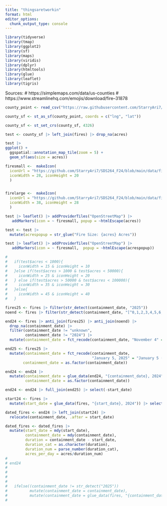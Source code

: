```yaml
---
title: "thingsaretworkin"
format: html
editor_options: 
  chunk_output_type: console
---
```


```r
library(tidyverse)
library(tmap)
library(ggplot2)
library(sf)
library(maps)
library(viridis)
library(dplyr)
library(htmltools)
library(glue)
library(leaflet)
library(tigris)
```

Sources:
# https://simplemaps.com/data/us-counties
# https://www.streamlinehq.com/emojis/download/fire--31878
```r
county_point <- read_csv("https://raw.githubusercontent.com/StarryAri7/SDS264_F24/refs/heads/main/data/uscounties.csv") |> rename("state" = "state_name") |> select(county,state,lat,lng)

county_sf <- st_as_sf(county_point, coords = c("lng", "lat"))

county_sf <- st_set_crs(county_sf, 4326)

test <- county_sf |> left_join(fires) |> drop_na(acres)

test |>
ggplot() +
  ggspatial::annotation_map_tile(zoom = 5) +
  geom_sf(aes(size = acres))

firesmall <-  makeIcon(
  iconUrl = "https://github.com/StarryAri7/SDS264_F24/blob/main/data/fire.png?raw=true",
  iconWidth = 28, iconHeight = 20
  )


firelarge <-  makeIcon(
  iconUrl = "https://github.com/StarryAri7/SDS264_F24/blob/main/data/fire.png?raw=true",
  iconWidth = 38, iconHeight = 28
  )

test |> leaflet() |> addProviderTiles("OpenStreetMap") |>
   addMarkers(icon = ~ firesmall, popup = ~htmlEscape(acres))

test <- test |> 
  mutate(acrespopup = str_glue("Fire Size: {acres} Acres"))

test |> leaflet() |> addProviderTiles("OpenStreetMap") |>
   addMarkers(icon = ~ firesmall,  popup = ~htmlEscape(acrespopup))

# 
#   if(test$acres < 1000){
#     iconWidth = 15 & iconHeight = 10
#   }else if(test$acres > 1000 & test$acres < 50000){
#     iconWidth = 25 & iconHeight = 20
#   } else if(test$acres > 50000 & test$acres < 100000){
#     iconWidth = 35 & iconHeight = 30
#   }else{
#     iconWidth = 45 & iconHeight = 40
#   }    

```


```r
fires25 <- fires |> filter(str_detect(containment_date, "2025"))
noend <- fires |> filter(str_detect(containment_date, "[^0,1,2,3,4,5,6,7,8,9]$"))

end24 <- fires |> anti_join(fires25) |> anti_join(noend) |>
  drop_na(containment_date) |>
  filter(containment_date != "unknown",
         containment_date != "2024") |>
  mutate(containment_date = fct_recode(containment_date, "November 4" = "{November 4"))

end25 <- fires25 |> 
  mutate(containment_date = fct_recode(containment_date, 
                                       "January 5, 2025" = "January 5 (2025)"),
        containment_date = as.factor(containment_date))

end24 <- end24 |>
  mutate(containment_date = glue_data(end24, "{containment_date}, 2024"),
         containment_date = as.factor(containment_date))

end24 <- end24 |> full_join(end25) |> select(-start_date)

start24 <- fires |>
  mutate(start_date = glue_data(fires, "{start_date}, 2024")) |> select(-containment_date)

dated_fires <- end24 |> left_join(start24) |> 
  relocate(containment_date, .after = start_date)

dated_fires <- dated_fires |>
  mutate(start_date = mdy(start_date),
         containment_date = mdy(containment_date),
         duration = containment_date - start_date,
         duration_cat = as.character(duration),
         duration_num = parse_number(duration_cat),
         acres_per_day = acres/duration_num) 
# 
# end24
# 
# 
# 
# 
#   ifelse((containment_date != str_detect("2025")) 
#          mutate(containment_date = containment_date),
#          mutate(containment_date = glue_data(fires, "{containment_date}, 2024")))
#          
```



